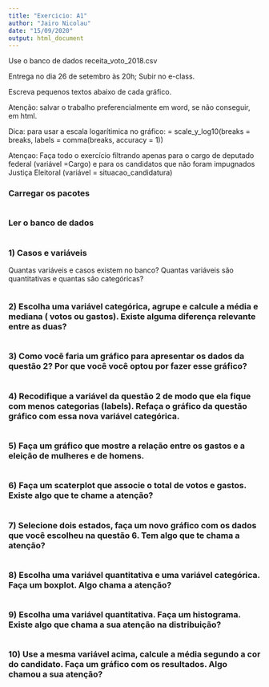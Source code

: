 ```yaml
---
title: "Exercicio: A1"
author: "Jairo Nicolau"
date: "15/09/2020"
output: html_document
---
```


Use o banco de dados receita_voto_2018.csv

Entrega no dia 26 de setembro às 20h; Subir no e-class.

Escreva pequenos textos abaixo de cada gráfico. 

Atenção: salvar o trabalho preferencialmente em  word, se não conseguir, em html.

Dica: para usar a escala logarítimica  no gráfico: 
= scale_y_log10(breaks = breaks, labels = comma(breaks, accuracy =  1))

Atençao: Faça todo o exercício filtrando apenas para o cargo de deputado federal (variável =Cargo)  e para os candidatos que não foram impugnados  Justiça Eleitoral (variável  = situacao_candidatura)
 

### Carregar os pacotes

```r

```

### Ler o banco de dados

```r

```


### 1) Casos e variáveis

Quantas variáveis e casos existem no banco? Quantas variáveis  são quantitativas e quantas são  categóricas?


```r

```



### 2) Escolha uma variável categórica, agrupe e calcule a média e mediana ( votos ou gastos). Existe alguma diferença relevante entre as duas?

```r

```



### 3) Como você faria um gráfico para apresentar os dados da questão 2? Por que você você optou por fazer esse gráfico?

```r

```


### 4) Recodifique a variável da questão 2 de modo que ela fique com menos categorias (labels). Refaça o gráfico da questão gráfico com essa nova variável categórica.  

```r

```

### 5) Faça um gráfico que mostre a relação entre os gastos e a eleição de mulheres e de homens.

```r

```

### 6) Faça um scaterplot que associe o total de votos e gastos. Existe algo que te chame a atenção?

```r

```


### 7) Selecione dois estados, faça um novo gráfico com os dados que você escolheu na questão 6. Tem algo que te chama a atenção?

```r

```

### 8) Escolha uma variável quantitativa e uma variável categórica. Faça um boxplot. Algo chama a atenção?

```r

```

### 9) Escolha uma variável quantitativa. Faça um histograma. Existe algo que chama a sua atenção na distribuição?

```r

```

### 10) Use a mesma variável acima, calcule a média segundo a cor do candidato. Faça um gráfico com os resultados. Algo chamou a sua atenção?

```r

```




